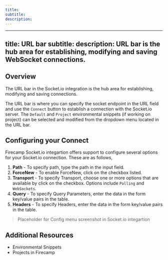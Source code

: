 ```yaml
--- 
title: 
subtitle: 
description: 
---
```


---
title: URL bar
subtitle:
description: URL bar is the hub area for establishing, modifying and saving WebSocket connections.
---

## Overview

The URL bar in the Socket.io integration is the hub area for establishing, modifying and saving connections.

The URL bar is where you can specify the socket endpoint in the URL field and use the `Connect` button to establish a connection with the Socket.io server. The `Default` and `Project` environmental snippets (if working on project) can be selected and modified from the dropdown menu located in the URL bar.

## Configuring your Connect

Firecamp Socket.io integartion offers support to configure several options for your Socket.io connection. These are as follows,
1. **Path** - To specify path, type the path in the input field.
2. **ForceNew** - To enable ForceNew, click on the checkbox listed.
3. **Transport** - To specify Transport, choose one or more options that are available by click on the checkbox. Options include `Polling` and `WebSockets`.
4. **Query** - To specify Query Parameters, enter the data in the form key/value pairs in the table.
5. **Headers** - To specify Headers, enter the data in the form key/value pairs in the table.

> Placeholder for Config menu screenshot in Socket.io integartion


## Additional Resources

- Environmental Snippets
- Projects in Firecamp
